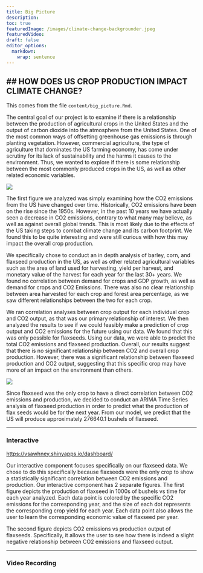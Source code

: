 ```yaml
---
title: Big Picture
description:     
toc: true
featuredImage: /images/climate-change-backgrounder.jpeg 
featuredVideo:
draft: false
editor_options: 
  markdown: 
    wrap: sentence
---
```


## \## HOW DOES US CROP PRODUCTION IMPACT CLIMATE CHANGE?

This comes from the file `content/big_picture.Rmd`.

The central goal of our project is to examine if there is a relationship between the production of agricultural crops in the United States and the output of carbon dioxide into the atmosphere from the United States.
One of the most common ways of offsetting greenhouse gas emissions is through planting vegetation.
However, commercial agriculture, the type of agriculture that dominates the US farming economy, has come under scrutiny for its lack of sustainability and the harms it causes to the environment.
Thus, we wanted to explore if there is some relationship between the most commonly produced crops in the US, as well as other related economic variables.

![](images/bigpic1.PNG)

The first figure we analyzed was simply examining how the CO2 emissions from the US have changed over time.
Historically, CO2 emissions have been on the rise since the 1950s.
However, in the past 10 years we have actually seen a decrease in CO2 emissions, contrary to what many may believe, as well as against overall global trends.
This is most likely due to the effects of the US taking steps to combat climate change and its carbon footprint.
We found this to be quite interesting and were still curious with how this may impact the overall crop production.

We specifically chose to conduct an in depth analysis of barley, corn, and flaxseed production in the US, as well as other related agricultural variables such as the area of land used for harvesting, yield per harvest, and monetary value of the harvest for each year for the last 30+ years.
We found no correlation between demand for crops and GDP growth, as well as demand for crops and CO2 Emissions.
There was also no clear relationship between area harvested for each crop and forest area percentage, as we saw different relationships between the two for each crop.

We ran correlation analyses between crop output for each individual crop and CO2 output, as that was our primary relationship of interest.
We then analyzed the results to see if we could feasibly make a prediction of crop output and CO2 emissions for the future using our data.
We found that this was only possible for flaxseeds.
Using our data, we were able to predict the total CO2 emissions and flaxseed production.
Overall, our results suggest that there is no significant relationship between CO2 and overall crop production.
However, there was a significant relationship between flaxseed production and CO2 output, suggesting that this specific crop may have more of an impact on the environment than others.

![](images/bigpic2.PNG)

Since flaxseed was the only crop to have a direct correlation between CO2 emissions and production, we decided to conduct an ARIMA Time Series analysis of flaxseed production in order to predict what the production of flax seeds would be for the next year.
From our model, we predict that the US will produce approximately 276640.1 bushels of flaxseed.

------------------------------------------------------------------------

### Interactive

<https://vsawhney.shinyapps.io/dashboard/>

Our interactive component focuses specifically on our flaxseed data.
We chose to do this specifically because flaxseeds were the only crop to show a statistically significant correlation between CO2 emissions and production.
Our interactive component has 2 separate figures.
The first figure depicts the production of flaxseed in 1000s of bushels vs time for each year analyzed.
Each data point is colored by the specific CO2 emissions for the corresponding year, and the size of each dot represents the corresponding crop yield for each year.
Each data point also allows the user to learn the corresponding economic value of flaxseed per year.

The second figure depicts CO2 emissions vs production output of flaxseeds.
Specifically, it allows the user to see how there is indeed a slight negative relationship between CO2 emissions and flaxseed output.

------------------------------------------------------------------------

### Video Recording


